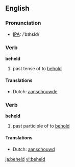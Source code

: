 ==English==

===Pronunciation===
*[[w:IPA|IPA]]: /ˈbɪhεld/

===Verb===
'''beheld'''

# past tense of to [[behold]]

====Translations====
*Dutch: [[aanschouwde]]

===Verb===
'''beheld'''

# past participle of to [[behold]]

====Translations====
*Dutch: [[aanschouwd]]

[[ja:beheld]]
[[vi:beheld]]
